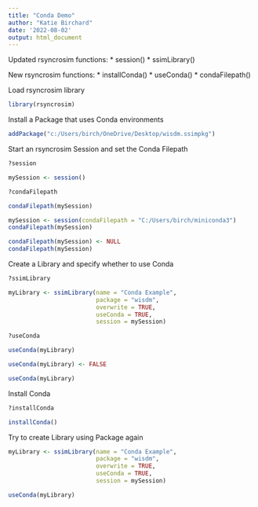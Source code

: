 ```yaml
---
title: "Conda Demo"
author: "Katie Birchard"
date: '2022-08-02'
output: html_document
---
```


Updated rsyncrosim functions:
* session()
* ssimLibrary()

New rsyncrosim functions:
* installConda()
* useConda()
* condaFilepath()

Load rsyncrosim library
```r
library(rsyncrosim)
```


Install a Package that uses Conda environments
```r
addPackage("c:/Users/birch/OneDrive/Desktop/wisdm.ssimpkg")
```

Start an rsyncrosim Session and set the Conda Filepath
```r
?session

mySession <- session()

?condaFilepath

condaFilepath(mySession)

mySession <- session(condaFilepath = "C:/Users/birch/miniconda3")
condaFilepath(mySession)

condaFilepath(mySession) <- NULL
condaFilepath(mySession)
```


Create a Library and specify whether to use Conda
```r
?ssimLibrary

myLibrary <- ssimLibrary(name = "Conda Example",
                         package = "wisdm",
                         overwrite = TRUE,
                         useConda = TRUE,
                         session = mySession)

?useConda

useConda(myLibrary)

useConda(myLibrary) <- FALSE

useConda(myLibrary)
```

Install Conda
```r
?installConda

installConda()
```

Try to create Library using Package again
```r
myLibrary <- ssimLibrary(name = "Conda Example",
                         package = "wisdm",
                         overwrite = TRUE,
                         useConda = TRUE,
                         session = mySession)

useConda(myLibrary)
```






